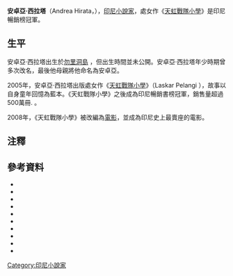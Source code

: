 {{Infobox writer <!-- for more information see [[:Template:Infobox_writer/doc|:Template:Infobox writer/doc]] -->
| name = 安卓亞·西拉塔
| image = Andrea_Hirata.jpg| imagesize = 200px
| caption = 安卓亞·西拉塔
| pseudonym =
| birth_name =
| birth_date = 
| birth_place = [[印尼|印尼]][[勿里洞島|勿里洞島]]
| death_date =
| death_place =
| occupation = [[小說家|小說家]]
| nationality = [[印尼|印尼]]
| period =
| genre = [[小說|小說]]
| subject =
| movement =
| alma_mater      = 
| notableworks = 《[[天虹戰隊小學|天虹戰隊小學]]》
| influences =
| influenced =
| signature =
| website = 
| spouse= 
}}

'''安卓亞·西拉塔'''（Andrea Hirata，{{bd|1967年|10月24日|}}），[[印尼|印尼]][[小說家|小說家]]，處女作《[[天虹戰隊小學|天虹戰隊小學]]》是印尼暢銷榜冠軍。

==生平==
安卓亞·西拉塔出生於[[勿里洞島|勿里洞島]]{{sfn|Sofyani 2010, Andrea Hirata: Savoring}} ，但出生時間並未公開。安卓亞·西拉塔年少時期曾多次改名，最後他母親將他命名為安卓亞{{sfn|Riady 2010, Exporting Indonesia's Written}}。

2005年，安卓亞·西拉塔出版處女作《[[天虹戰隊小學|天虹戰隊小學]]》（Laskar Pelangi ），故事以自身童年回憶為藍本{{sfn|The Jakarta Post 2010, Andrea Hirata's novels}}。《天虹戰隊小學》之後成為印尼暢銷書榜冠軍，銷售量超過500萬冊.{{sfn|Riady 2010, Exporting Indonesia's Written}} 。

2008年，《天虹戰隊小學》被改編為[[天虹戰隊小學_(電影)|電影]]{{sfn|The Jakarta Post 2008, Hirata happy with}}，並成為印尼史上最賣座的電影{{sfn|Jakarta Globe 2012, 'Laskar Pelangi'}}。

==注釋==

{{reflist|colwidth=30em}}

==參考資料==
{{refbegin|colwidth=30em}}
* {{cite news
 |work        = The Jakarta Post
 |title       = Andrea Hirata’s novels to hit overseas bookstores
 |trans_title = 
 |language    = 
 |url         = http://www.thejakartapost.com/news/2010/04/26/andrea-hirata%E2%80%99s-novels-hit-overseas-bookstores.html
 |last        = 
 |first       = 
 |date        = 26 April 2010
 |accessdate  = 13 January 2012
 |archivedate = 2012-01-13
 |archiveurl  = https://www.webcitation.org/64exGchEa?url=http://www.thejakartapost.com/news/2010/04/26/andrea-hirata%E2%80%99s-novels-hit-overseas-bookstores.html
 |ref         = {{harvid|The Jakarta Post 2010, Andrea Hirata's novels}}
 |dead-url    = no
}}
* {{cite news
 |work        = The Jakarta Post
 |title       = Andrea Hirata: Asking all the right questions, from the start to The End
 |trans_title = 
 |language    = 
 |url         = http://www.thejakartapost.com/news/2008/05/04/andrea-hirata-asking-all-right-questions-start-the-end.html
 |last        = Fitri
 |first       = Emmy
 |date        = 4 May 2008
 |accessdate  = 13 January 2012
 |archivedate = 2012-01-13
 |archiveurl  = https://www.webcitation.org/64exjUL5V?url=http://www.thejakartapost.com/news/2008/05/04/andrea-hirata-asking-all-right-questions-start-the-end.html
 |ref         = {{harvid|Fitri 2008, Andrea Hirata: Asking}}
 |dead-url    = no
}}
* {{cite news
 |work        = The Jakarta Post
 |title       = Hirata whisked away to the US for Idul Fitri
 |trans_title = 
 |language    = 
 |url         = http://www.thejakartapost.com/news/2010/08/27/hirata-whisked-away-us-idul-fitri.html
 |last        = 
 |first       = 
 |date        = 27 August 2010
 |accessdate  = 13 January 2012
 |archivedate = 2012-01-13
 |archiveurl  = https://www.webcitation.org/64f0YymKs?url=http://www.thejakartapost.com/news/2010/08/27/hirata-whisked-away-us-idul-fitri.html
 |ref         = {{harvid|The Jakarta Post 2010, Hirata whisked away}}
 |dead-url    = no
}}
* {{cite news
 |work        = Jakarta Globe
 |title       = Exporting Indonesia's Written Word
 |trans_title = 
 |language    = 
 |url         = http://www.thejakartaglobe.com/lifeandtimes/exporting-indonesias-written-word/407448
 |last        = Riady
 |first       = Stephanie
 |date        = 19 November 2010
 |accessdate  = 13 January 2012
 |archivedate = 2012-01-27
 |archiveurl  = https://www.webcitation.org/6512Xcv03?url=http://www.thejakartaglobe.com/lifeandtimes/exporting-indonesias-written-word/407448
 |ref         = {{harvid|Riady 2010, Exporting Indonesia's Written}}
 |dead-url    = no
}}
* {{cite news
 |work        = The Jakarta Post
 |title       = Hirata happy with 'Laskar Pelangi'
 |trans_title = 
 |language    = 
 |url         = http://www.thejakartapost.com/news/2008/09/01/hirata-happy-with-039laskar-pelangi039.html
 |last        = 
 |first       = 
 |date        = 1 September 2008
 |accessdate  = 13 January 2012
 |archivedate = 2012-01-13
 |archiveurl  = https://www.webcitation.org/64eySgjdJ?url=http://www.thejakartapost.com/news/2008/09/01/hirata-happy-with-039laskar-pelangi039.html
 |ref         = {{harvid|The Jakarta Post 2008, Hirata happy with}}
 |dead-url    = no
}}
* {{cite news
 |work        = The Jakarta Globe
 |title       = 'Laskar Pelangi' Gets US Book Deal
 |trans_title = 
 |language    = 
 |url         = http://www.thejakartaglobe.com/arts/laskar-pelangi-gets-us-book-deal/508084
 |date        = 30 March 2012
 |accessdate  = 3 July 2012
 |archivedate = 2013-01-23
 |archiveurl  = https://web.archive.org/web/20130123151558/http://www.thejakartaglobe.com/arts/laskar-pelangi-gets-us-book-deal/508084
 |ref         = {{harvid|Jakarta Globe 2012, 'Laskar Pelangi'}}
 |dead-url    = yes
}}
* {{cite news
 |work        = Kompas
 |title       = Novel "Laskar Pelangi" Tembus 20 Negara Lain
 |trans_title = Novel "Laskar Pelangi" Sold in 20 Other Countries
 |language    = id
 |url         = http://entertainment.kompas.com/read/2012/06/19/10324365/Novel.Laskar.Pelangi.Tembus.20.Negara.Lain
 |last        = 
 |first       = 
 |date        = 19 June 2012
 |accessdate  = 3 July 2012
 |archivedate = 2012-01-13
 |archiveurl  = https://www.webcitation.org/64exGchEa?url=http://www.thejakartapost.com/news/2010/04/26/andrea-hirata%E2%80%99s-novels-hit-overseas-bookstores.html
 |ref         = {{harvid|Kompas 2012, Novel "Laskar Pelangi"}}
 |dead-url    = no
}}
* {{cite news
 |work        = The Jakarta Post
 |title       = Andrea Hirata: Home for his parents
 |trans_title = 
 |language    = 
 |url         = http://www.thejakartapost.com/news/2011/10/16/andrea-hirata-home-his-parents.html
 |last        = Setiawati
 |first       = Indah
 |date        = 16 October 2011
 |accessdate  = 13 January 2012
 |archivedate = 2012-01-13
 |archiveurl  = https://www.webcitation.org/64eze9tBf?url=http://www.thejakartapost.com/news/2011/10/16/andrea-hirata-home-his-parents.html
 |ref         = {{harvid|Setiawati 2011, Andrea Hirata: Home}}
 |dead-url    = no
}}
* {{cite news
 |work        = The Jakarta Post
 |title       = Andrea Hirata: Savoring a taste of home
 |trans_title = 
 |language    = 
 |url         = http://www.thejakartapost.com/news/2010/07/25/andrea-hirata-savoring-a-taste-home.html
 |last        = Sofyani
 |first       = Fitri
 |date        = 25 July 2010
 |accessdate  = 13 January 2012
 |archivedate = 2012-01-13
 |archiveurl  = https://www.webcitation.org/64ewI3MBw?url=http://www.thejakartapost.com/news/2010/07/25/andrea-hirata-savoring-a-taste-home.html
 |ref         = {{harvid|Sofyani 2010, Andrea Hirata: Savoring}}
 |dead-url    = no
}}
* {{cite news
 |work        = The Jakarta Post
 |title       = Andrea Hirata: A Writer's Journey
 |trans_title = 
 |language    = 
 |url         = http://www.thejakartapost.com/news/2008/08/23/andrea-hirata-a-writer039s-journey.html
 |last        = Tiojakin
 |first       = Maggie
 |date        = 23 August 2008
 |accessdate  = 13 January 2012
 |archivedate = 2012-01-13
 |archiveurl  = https://www.webcitation.org/64eywkEOQ?url=http://www.thejakartapost.com/news/2008/08/23/andrea-hirata-a-writer039s-journey.html
 |ref         = {{harvid|Tiojakin 2008, Andrea Hirata: A Writer's}}
 |dead-url    = no
}}
{{refend}}

[[Category:印尼小說家|Category:印尼小說家]]